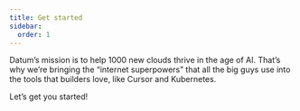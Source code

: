 ```yaml
---
title: Get started
sidebar:
  order: 1
---
```


Datum’s mission is to help 1000 new clouds thrive in the age of AI. That’s why we’re bringing the “internet superpowers” that all the big guys use into the tools that builders love, like Cursor and Kubernetes.

Let’s get you started!